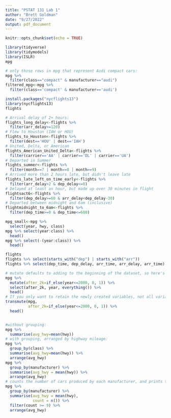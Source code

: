 ```yaml
---
title: "PSTAT 131 Lab 1"
author: "Brett Goldman"
date: "9/27/2022"
output: pdf_document
---
```


```r
knitr::opts_chunk$set(echo = TRUE)
```

```r
library(tidyverse)
library(tidymodels)
library(ISLR)
mpg
```

```r
# only those rows in mpg that represent Audi compact cars:
mpg %>%
  filter(class=="compact" & manufacturer=="audi")
filtered_mpg<-mpg %>% 
  filter(class=='compact' & manufacturer=='audi')
```

```r
install.packages("nycflights13")
library(nycflights13)
flights

```

```r
# Arrival delay of 2+ hours:
flights_long_delay<-flights %>% 
  filter(arr_delay>=120)
# Flew to Houston (IAH or HOU)
flights_to_Houston<-flights %>% 
  filter(dest=='HOU' | dest=='IAH')
# United, Delta, or American
flights_American_United_Delta<-flights %>% 
  filter(carrier=='AA' | carrier=='DL' | carrier=='UA')
# Departed in Summer
flights_summer<-flights %>% 
  filter(month==7 | month==8 | month==9)
# Arrived more than 2 hours late, but didn't leave late
flights_late_left_on_time_early<-flights %>% 
  filter(arr_delay>2 & dep_delay<=0)
# Delayed at least an hour, but made up over 30 minutes in flight
flightsact6<-flights %>% 
  filter(dep_delay>=60 & arr_delay<dep_delay-30)
# Departed between midnight and 6am (inclusive)
flightmidnight_to_6am<-flights %>% 
  filter(dep_time>=0 & dep_time<=600)
```

```r
mpg_small<-mpg %>% 
  select(year, hwy, class)
mpg %>% select(year:class) %>%
  head()
mpg %>% select(-(year:class)) %>% 
  head()
```

```r
flights
flights %>% select(starts_with("dep") | starts_with("arr"))
flights %>% select(dep_time, dep_delay, arr_time, arr_delay, arr_time)
```

```r
# mutate defaults to adding to the beginning of the dataset, so here's how to put it in front:
mpg %>% 
  mutate(after_2k=if_else(year<=2000, 0, 1)) %>% 
  select(after_2k, year, everything()) %>% 
  head()
# If you only want to retain the newly created variables, not all variables, use transmute():
transmute(mpg,
          after_2k=if_else(year<=2000, 0, 1)) %>% 
  head()
```

```r

```

```r
#without grouping:
mpg %>% 
  summarise(avg_hwy=mean(hwy))
# with grouping, arranged by highway mileage:
mpg %>% 
  group_by(class) %>% 
  summarise(avg_hwy=mean(hwy)) %>% 
  arrange(avg_hwy)
mpg %>% 
  group_by(manufacturer) %>% 
  summarise(avg_hwy = mean(hwy)) %>% 
  arrange(avg_hwy)
# counts the number of cars produced by each manufacturer, and prints the top 10 manufacturers with largest numbers of cars, arranged by mileage
mpg %>% 
  group_by(manufacturer) %>% 
  summarise(avg_hwy = mean(hwy),
            count = n()) %>% 
  filter(count >= 9) %>% 
  arrange(avg_hwy)
```

